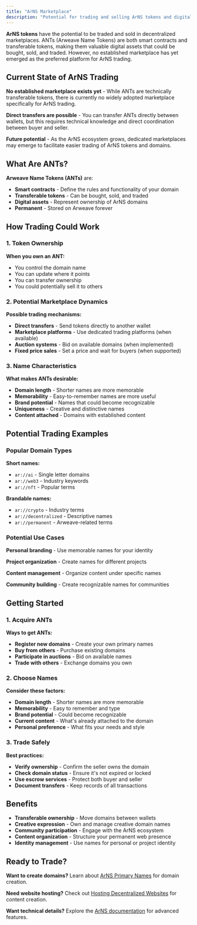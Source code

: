 ```yaml
---
title: "ArNS Marketplace"
description: "Potential for trading and selling ArNS tokens and digital assets in decentralized marketplaces"
---
```


**ArNS tokens** have the potential to be traded and sold in decentralized marketplaces. ANTs (Arweave Name Tokens) are both smart contracts and transferable tokens, making them valuable digital assets that could be bought, sold, and traded. However, no established marketplace has yet emerged as the preferred platform for ArNS trading.

## Current State of ArNS Trading

**No established marketplace exists yet** - While ANTs are technically transferable tokens, there is currently no widely adopted marketplace specifically for ArNS trading.

**Direct transfers are possible** - You can transfer ANTs directly between wallets, but this requires technical knowledge and direct coordination between buyer and seller.

**Future potential** - As the ArNS ecosystem grows, dedicated marketplaces may emerge to facilitate easier trading of ArNS tokens and domains.

## What Are ANTs?

**Arweave Name Tokens (ANTs)** are:

- **Smart contracts** - Define the rules and functionality of your domain
- **Transferable tokens** - Can be bought, sold, and traded
- **Digital assets** - Represent ownership of ArNS domains
- **Permanent** - Stored on Arweave forever

## How Trading Could Work

### 1. Token Ownership

**When you own an ANT:**

- You control the domain name
- You can update where it points
- You can transfer ownership
- You could potentially sell it to others

### 2. Potential Marketplace Dynamics

**Possible trading mechanisms:**

- **Direct transfers** - Send tokens directly to another wallet
- **Marketplace platforms** - Use dedicated trading platforms (when available)
- **Auction systems** - Bid on available domains (when implemented)
- **Fixed price sales** - Set a price and wait for buyers (when supported)

### 3. Name Characteristics

**What makes ANTs desirable:**

- **Domain length** - Shorter names are more memorable
- **Memorability** - Easy-to-remember names are more useful
- **Brand potential** - Names that could become recognizable
- **Uniqueness** - Creative and distinctive names
- **Content attached** - Domains with established content

## Potential Trading Examples

### Popular Domain Types

**Short names:**

- `ar://ai` - Single letter domains
- `ar://web3` - Industry keywords
- `ar://nft` - Popular terms

**Brandable names:**

- `ar://crypto` - Industry terms
- `ar://decentralized` - Descriptive names
- `ar://permanent` - Arweave-related terms

### Potential Use Cases

**Personal branding** - Use memorable names for your identity

**Project organization** - Create names for different projects

**Content management** - Organize content under specific names

**Community building** - Create recognizable names for communities

## Getting Started

### 1. Acquire ANTs

**Ways to get ANTs:**

- **Register new domains** - Create your own primary names
- **Buy from others** - Purchase existing domains
- **Participate in auctions** - Bid on available names
- **Trade with others** - Exchange domains you own

### 2. Choose Names

**Consider these factors:**

- **Domain length** - Shorter names are more memorable
- **Memorability** - Easy to remember and type
- **Brand potential** - Could become recognizable
- **Current content** - What's already attached to the domain
- **Personal preference** - What fits your needs and style

### 3. Trade Safely

**Best practices:**

- **Verify ownership** - Confirm the seller owns the domain
- **Check domain status** - Ensure it's not expired or locked
- **Use escrow services** - Protect both buyer and seller
- **Document transfers** - Keep records of all transactions

## Benefits

- **Transferable ownership** - Move domains between wallets
- **Creative expression** - Own and manage creative domain names
- **Community participation** - Engage with the ArNS ecosystem
- **Content organization** - Structure your permanent web presence
- **Identity management** - Use names for personal or project identity

## Ready to Trade?

**Want to create domains?** Learn about [ArNS Primary Names](/build/guides/arns-primary-names) for domain creation.

**Need website hosting?** Check out [Hosting Decentralized Websites](/build/guides/hosting-decentralized-websites) for content creation.

**Want technical details?** Explore the [ArNS documentation](https://docs.ar.io/arns) for advanced features.
